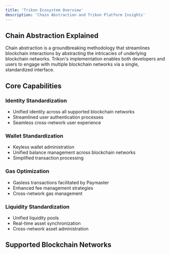 ```yaml
---
title: 'Trikon Ecosystem Overview'
description: 'Chain Abstraction and Trikon Platform Insights'
---
```


## Chain Abstraction Explained

Chain abstraction is a groundbreaking methodology that streamlines blockchain interactions by abstracting the intricacies of underlying blockchain networks. Trikon's implementation enables both developers and users to engage with multiple blockchain networks via a single, standardized interface.

## Core Capabilities

### Identity Standardization
- Unified identity across all supported blockchain networks
- Streamlined user authentication processes
- Seamless cross-network user experience

### Wallet Standardization
- Keyless wallet administration
- Unified balance management across blockchain networks
- Simplified transaction processing

### Gas Optimization
- Gasless transactions facilitated by Paymaster
- Enhanced fee management strategies
- Cross-network gas management

### Liquidity Standardization
- Unified liquidity pools
- Real-time asset synchronization
- Cross-network asset administration

## Supported Blockchain Networks

<CardGroup cols={3}>
  <Card title="Ethereum" icon="ethereum" />
  <Card title="Polygon" icon="polygon" />
  <Card title="BSC" icon="binary" />
</CardGroup> 